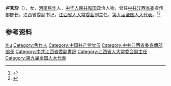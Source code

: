 '''卢秀珍'''（{{bd|1937年|6月|}}），女，[[河南|河南]][[焦作|焦作]]人，[[中华人民共和国|中华人民共和国]]政治人物，曾任[[中共江西省委|中共江西省委]]宣传部部长，江西省委副书记，[[江西省人大常委会|江西省人大常委会]]副主任，[[第九届全国人大代表|第九届全国人大代表]]。<ref>{{cite book|title=中囯人名大辞典·现任党政军领导人物卷|author=廖盖隆等编|year=1990|publisher=上海辞书出版社|location=上海|page=}}</ref><ref>{{Cite book|title=中华人民共和国职官志|author=何虎生, 李耀东, 向常福主编|publisher=中国社会出版社|year=2003|isbn=9787800883934|location=北京|pages=}}</ref>

== 参考资料 ==
{{reflist}}

{{中国人物小作品}}

{{Authority control}}
{{DEFAULTSORT:Lu卢}}
[[Category:卢姓|Xiu]]
[[Category:焦作人|Category:焦作人]]
[[Category:中国共产党党员|Category:中国共产党党员]]
[[Category:中共江西省委宣傳部部長|Category:中共江西省委宣傳部部長]]
[[Category:中共江西省委副書記|Category:中共江西省委副書記]]
[[Category:江西省人大常委会副主任|Category:江西省人大常委会副主任]]
[[Category:第九届全国人大代表|Category:第九届全国人大代表]]